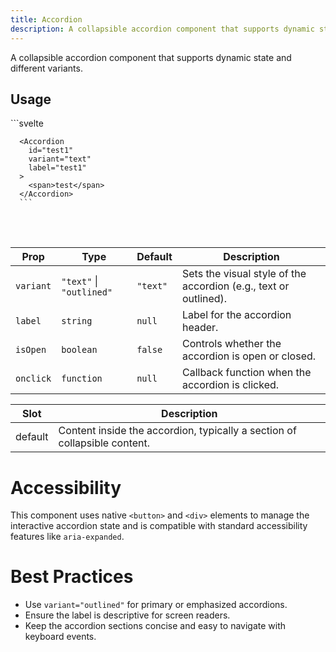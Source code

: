 ```yaml
---
title: Accordion
description: A collapsible accordion component that supports dynamic state and different variants.
---
```


A collapsible accordion component that supports dynamic state and different variants.

## Usage

<Tabs>
  <TabItem label="Demo">
  <AccordionDemo id="test1" variant="outlined" client:load />
</TabItem>
  <TabItem label="Code">
    ```svelte
      <script lang="ts">
        import { Accordion } from "@dxdns/feflow"
      </script>

      <Accordion
        id="test1"
        variant="text"
        label="test1"
      >
        <span>test</span>
      </Accordion>
      ```
  </TabItem>
</Tabs>

<br />
<br />

| Prop      | Type                   | Default       | Description                                                   |
|-----------|------------------------|---------------|---------------------------------------------------------------|
| `variant` | `"text"` \| `"outlined"`| `"text"`      | Sets the visual style of the accordion (e.g., text or outlined).|
| `label`   | `string`                | `null`        | Label for the accordion header.                               |
| `isOpen`  | `boolean`               | `false`       | Controls whether the accordion is open or closed.             |
| `onclick` | `function`              | `null`        | Callback function when the accordion is clicked.              |

| Slot     | Description                                      |
|----------|--------------------------------------------------|
| default  | Content inside the accordion, typically a section of collapsible content. |

# Accessibility
This component uses native `<button>` and `<div>` elements to manage the interactive accordion state and is compatible with standard accessibility features like `aria-expanded`.

# Best Practices
- Use `variant="outlined"` for primary or emphasized accordions.
- Ensure the label is descriptive for screen readers.
- Keep the accordion sections concise and easy to navigate with keyboard events.